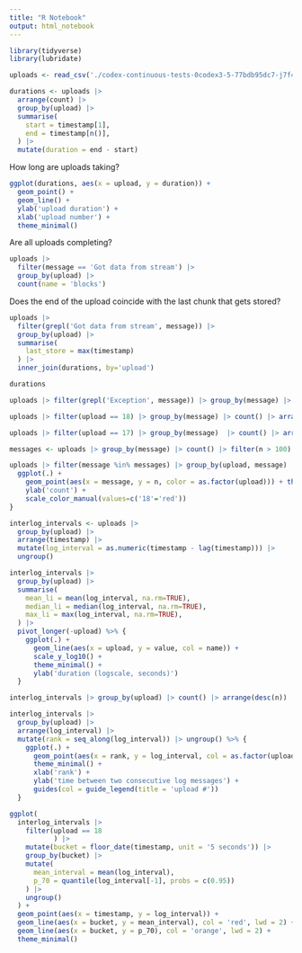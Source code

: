 ```yaml
---
title: "R Notebook"
output: html_notebook
---
```


```r
library(tidyverse)
library(lubridate)
```

```r
uploads <- read_csv('./codex-continuous-tests-0codex3-5-77bdb95dc7-j7f46_codex3-5-uploads.csv')
```


```r
durations <- uploads |> 
  arrange(count) |> 
  group_by(upload) |> 
  summarise(
    start = timestamp[1],
    end = timestamp[n()],
  ) |> 
  mutate(duration = end - start)
```

How long are uploads taking?

```r
ggplot(durations, aes(x = upload, y = duration)) + 
  geom_point() + 
  geom_line() +
  ylab('upload duration') + 
  xlab('upload number') + 
  theme_minimal()
```
Are all uploads completing?

```r
uploads |> 
  filter(message == 'Got data from stream') |> 
  group_by(upload) |> 
  count(name = 'blocks')
```

Does the end of the upload coincide with the last chunk that gets stored?

```r
uploads |> 
  filter(grepl('Got data from stream', message)) |> 
  group_by(upload) |>
  summarise(
    last_store = max(timestamp)
  ) |> 
  inner_join(durations, by='upload')
```

```r
durations
```

```r
uploads |> filter(grepl('Exception', message)) |> group_by(message) |> count() |> arrange(n)
```

```r
uploads |> filter(upload == 18) |> group_by(message) |> count() |> arrange(n)
```

```r
uploads |> filter(upload == 17) |> group_by(message)  |> count() |> arrange(n)
```

```r
messages <- uploads |> group_by(message) |> count() |> filter(n > 100) |> pull(message)
```


```r
uploads |> filter(message %in% messages) |> group_by(upload, message) |> count() %>% {
  ggplot(.) + 
    geom_point(aes(x = message, y = n, color = as.factor(upload))) + theme_minimal() + theme(axis.text.x = element_text(angle = 45, hjust=1)) +
    ylab('count') + 
    scale_color_manual(values=c('18'='red'))
}
```


```r
interlog_intervals <- uploads |> 
  group_by(upload) |> 
  arrange(timestamp) |> 
  mutate(log_interval = as.numeric(timestamp - lag(timestamp))) |>
  ungroup()
```


```r
interlog_intervals |> 
  group_by(upload) |>
  summarise(
    mean_li = mean(log_interval, na.rm=TRUE),
    median_li = median(log_interval, na.rm=TRUE),
    max_li = max(log_interval, na.rm=TRUE),
  ) |>
  pivot_longer(-upload) %>% {
    ggplot(.) + 
      geom_line(aes(x = upload, y = value, col = name)) +
      scale_y_log10() + 
      theme_minimal() +
      ylab('duration (logscale, seconds)')
  }
```

```r
interlog_intervals |> group_by(upload) |> count() |> arrange(desc(n))
```


```r
interlog_intervals |> 
  group_by(upload) |>
  arrange(log_interval) |>
  mutate(rank = seq_along(log_interval)) |> ungroup() %>% {
    ggplot(.) + 
      geom_point(aes(x = rank, y = log_interval, col = as.factor(upload))) + 
      theme_minimal() +
      xlab('rank') + 
      ylab('time between two consecutive log messages') +
      guides(col = guide_legend(title = 'upload #'))
  }
```

```r
ggplot(
  interlog_intervals |> 
    filter(upload == 18
           ) |>
    mutate(bucket = floor_date(timestamp, unit = '5 seconds')) |>
    group_by(bucket) |>
    mutate(
      mean_interval = mean(log_interval),
      p_70 = quantile(log_interval[-1], probs = c(0.95))
    ) |> 
    ungroup()
  ) + 
  geom_point(aes(x = timestamp, y = log_interval)) +
  geom_line(aes(x = bucket, y = mean_interval), col = 'red', lwd = 2) +
  geom_line(aes(x = bucket, y = p_70), col = 'orange', lwd = 2) + 
  theme_minimal()
```

